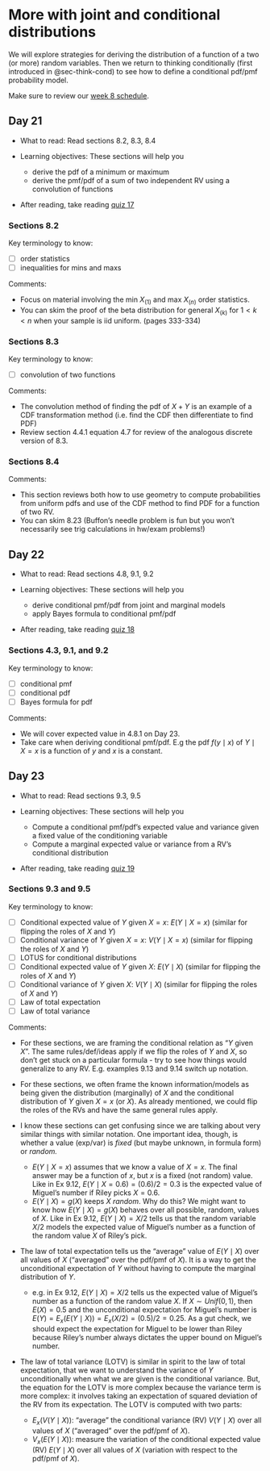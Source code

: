 # More with joint and conditional distributions  {#sec-more-joint-dist}

We will explore strategies for deriving the distribution of a function of a two (or more) random variables. Then we return to thinking conditionally (first introduced in @sec-think-cond) to see how to define a conditional pdf/pmf probability model. 

Make sure to review our [week 8 schedule](https://docs.google.com/spreadsheets/d/1RrtZ7JiEBz_r4XMC7Eib2ObRZpGSXkg2fVV1h8YrnUw/edit?usp=sharing).



## Day 21 {.unnumbered}

- What to read: Read sections 8.2, 8.3, 8.4

- Learning objectives: These sections will help you
  - derive the pdf of a minimum or maximum 
  - derive the pmf/pdf of a sum of two independent RV using a convolution of functions
  
- After reading, take reading [quiz 17](https://forms.gle/koL2R5xHNKKPBpF78)

  
### Sections 8.2 {.unnumbered}

Key terminology to know:

  - [ ] order statistics
  - [ ] inequalities for mins and maxs

Comments: 

- Focus on material involving the min $X_{(1)}$ and max $X_{(n)}$ order statistics. 
- You can skim the proof of the beta distribution for general $X_{(k)}$ for $1 < k < n$ when your sample is iid uniform. (pages 333-334)


### Sections 8.3 {.unnumbered}

Key terminology to know:

  - [ ] convolution of two functions

Comments: 

- The convolution method of finding the pdf of $X+Y$ is an example of a CDF transformation method (i.e. find the CDF then differentiate to find PDF)
- Review section 4.4.1 equation 4.7 for review of the analogous discrete version of 8.3. 


### Sections 8.4 {.unnumbered}

Comments: 

- This section reviews both how to use geometry to compute probabilities from uniform pdfs and use of the CDF method to find PDF for a function of two RV.
- You can skim 8.23 (Buffon's needle problem is fun but you won't necessarily see trig calculations in hw/exam problems!)


## Day 22 {.unnumbered}

- What to read: Read sections 4.8, 9.1, 9.2

- Learning objectives: These sections will help you
  - derive conditional pmf/pdf from joint and marginal models
  - apply Bayes formula to conditional pmf/pdf
  
- After reading, take reading [quiz 18](https://forms.gle/tEPcjY8M8PeM1BuZ9)

  
### Sections 4.3, 9.1, and 9.2  {.unnumbered}

Key terminology to know:

  - [ ] conditional pmf
  - [ ] conditional pdf
  - [ ] Bayes formula for pdf

Comments: 

- We will cover expected value in 4.8.1 on Day 23. 
- Take care when deriving conditional pmf/pdf. E.g the pdf $f(y \mid x)$ of $Y \mid X=x$ is a function of $y$ and $x$ is a constant. 




## Day 23 {.unnumbered}

- What to read: Read sections 9.3, 9.5

- Learning objectives: These sections will help you
  - Compute a conditional pmf/pdf's expected value and variance given a fixed value of the conditioning variable
  - Compute a marginal expected value or variance from a RV's conditional distribution
  
- After reading, take reading [quiz 19](https://forms.gle/kudUAmV6xqY2Jkrg9)

  
### Sections  9.3 and 9.5 {.unnumbered}

Key terminology to know:

  - [ ] Conditional expected value of $Y$ given $X=x$: $E(Y \mid X=x)$  (similar for flipping the roles of $X$ and $Y$)
  - [ ]  Conditional variance of $Y$ given $X=x$: $V(Y \mid X=x)$ (similar for flipping the roles of $X$ and $Y$)
  - [ ] LOTUS for conditional distributions
  - [ ]  Conditional expected value of $Y$ given $X$: $E(Y \mid X)$  (similar for flipping the roles of $X$ and $Y$)
  - [ ]  Conditional variance of $Y$ given $X$: $V(Y \mid X)$ (similar for flipping the roles of $X$ and $Y$)
  - [ ] Law of total expectation
  - [ ] Law of total variance
  

Comments: 

- For these sections, we are framing the conditional relation as "$Y$ given $X$". The same rules/def/ideas apply if we flip the roles of $Y$ and $X$, so don't get stuck on a particular formula - try to see how things would generalize to any RV. E.g. examples 9.13 and 9.14 switch up notation. 

- For these sections, we often frame the known information/models as being given the distribution (marginally) of $X$ and the conditional distribution of $Y$ given $X=x$ (or $X$). As already mentioned, we could flip the roles of the RVs and have the same general rules apply.

- I know these sections can get confusing since we are talking about very similar things with similar notation. One important idea, though, is whether a value (exp/var) is *fixed* (but maybe unknown, in formula form) or *random.* 
  - $E(Y \mid X=x)$ assumes that we know a value of $X=x$. The final answer may be a function of $x$, but $x$ is a fixed (not random) value. Like in Ex 9.12, $E(Y \mid X=0.6) = (0.6)/2=0.3$ is the expected value of Miguel's number if Riley picks $X=0.6$.
   - $E(Y \mid X) = g(X)$ keeps $X$ *random*. Why do this? We might want to know how $E(Y \mid X) = g(X)$ behaves over all possible, random, values of $X$.  Like in Ex 9.12, $E(Y \mid X) = X/2$ tells us that the random variable $X/2$ models the  expected value of Miguel's number as a function of the random value $X$ of Riley's pick.
   
- The law of total expectation tells us the "average" value of $E(Y \mid X)$ over all values of $X$ ("averaged" over the pdf/pmf of $X$). It is a way to get the unconditional expectation of $Y$ without having to compute the marginal distribution of $Y$.
  - e.g. in Ex 9.12, $E(Y \mid X) = X/2$ tells us the  expected value of Miguel's number as a function of the random value $X$. If $X \sim Unif(0,1)$, then $E(X) = 0.5$ and the unconditional expectation for Miguel's number is $E(Y) = E_x(E(Y \mid X)) = E_x(X/2) = (0.5)/2 = 0.25$. As a gut check, we should expect the expectation for Miguel to be lower than Riley because Riley's number always dictates the upper bound on Miguel's number.
  
- The law of total variance (LOTV) is similar in spirit to the law of total expectation, that we want to understand the variance of $Y$ unconditionally when what we are given is the conditional variance. But, the equation for the LOTV is more complex because the variance term is more complex: it involves taking an expectation of squared deviation of the RV from its expectation.  The LOTV is computed with two parts:
  - $E_x(V(Y \mid X))$: "average" the conditional variance (RV) $V(Y\mid X)$ over all values of $X$ ("averaged" over the pdf/pmf of $X$).
  - $V_x(E(Y \mid X))$: measure the variation of the conditional expected value (RV) $E(Y\mid X)$ over all values of $X$ (variation with respect to the pdf/pmf of $X$).
  


  